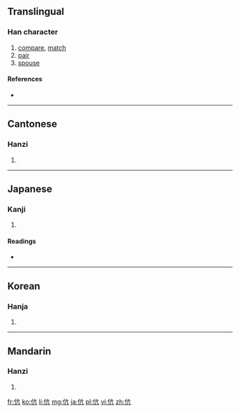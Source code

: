==Translingual==

===Han character===
{{Han char|rn=9|rad=人|as=04|sn=6|four=2021<sub>7</sub>|canj=人卜竹弓 (OYHN)|ids=⿰[[亻]][[亢]]}}

# [[compare]], [[match]]
# [[pair]]
# [[spouse]]

====References====
* {{Han ref|kx=0095.140|dkj=00431|dj=0201.140|hdz=10126.010|uh=4F09|ud=20233|bh=A5EA|bd=42474}}

----

==Cantonese==

===Hanzi===
{{yue-hanzi|jyut=kong3|y=kong3}}

# {{defn|lang=yue|sort=人04}}

----

==Japanese==

===Kanji===
{{ja-kanji|grade=|rs=人04}}

# {{defn|lang=ja|sort=人04}}

====Readings====
* {{ja-readings|on=[[こう]] (kō)|kun=[[たぐい]] (tagui), [[ならぶ]] (narabu)}}

----

==Korean==

===Hanja===
{{ko-hanja|hangeul=항|rv=hang|mr=hang}}

# {{defn|lang=ko|sort=人04}}

----

==Mandarin==

===Hanzi===
{{cmn-hanzi|pin=[[kàng]] ([[kang4]])|wg=k'ang<sup>4</sup>}}

# {{defn|lang=cmn|sort=人04}}

[[fr:伉]]
[[ko:伉]]
[[li:伉]]
[[mg:伉]]
[[ja:伉]]
[[pl:伉]]
[[vi:伉]]
[[zh:伉]]